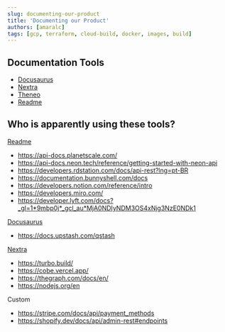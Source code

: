 ```yaml
---
slug: documenting-our-product
title: 'Documenting our Product'
authors: [amaralc]
tags: [gcp, terraform, cloud-build, docker, images, build]
---
```


## Documentation Tools

- [Docusaurus](https://docusaurus.io/)
- [Nextra](https://nextra.site/)
- [Theneo](https://www.theneo.io/)
- [Readme](https://readme.com/)

## Who is apparently using these tools?

[Readme](https://readme.com/)

- https://api-docs.planetscale.com/
- https://api-docs.neon.tech/reference/getting-started-with-neon-api
- https://developers.rdstation.com/docs/api-rest?lng=pt-BR
- https://documentation.bunnyshell.com/docs
- https://developers.notion.com/reference/intro
- https://developers.miro.com/
- https://developer.lyft.com/docs?_gl=1*9mbp0j*_gcl_au*MjA0NDIyNDM3OS4xNjg3NzE0NDk1

[Docusaurus](https://docusaurus.io/)

- https://docs.upstash.com/qstash

[Nextra](https://nextra.site/)

- https://turbo.build/
- https://cobe.vercel.app/
- https://thegraph.com/docs/en/
- https://nodejs.org/en

Custom

- https://stripe.com/docs/api/payment_methods
- https://shopify.dev/docs/api/admin-rest#endpoints
